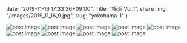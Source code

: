date: "2019-11-16 17:33:36+09:00",
Title: "横浜 Vol.1",
share_img: "/images/2019_11_16_9.jpg",
slug: "yokohama-1"
}

<img src="/images/2019_11_16_1.jpg" alt="post image" />
<img src="/images/2019_11_16_2.jpg" alt="post image" />
<img src="/images/2019_11_16_3.jpg" alt="post image" />
<img src="/images/2019_11_16_4.jpg" alt="post image" />
<img src="/images/2019_11_16_5.jpg" alt="post image" />
<img src="/images/2019_11_16_6.jpg" alt="post image" />
<img src="/images/2019_11_16_7.jpg" alt="post image" />
<img src="/images/2019_11_16_8.jpg" alt="post image" />
<img src="/images/2019_11_16_9.jpg" alt="post image" />